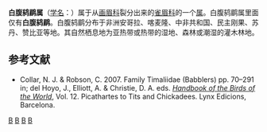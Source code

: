 {{Speciesbox
| taxon = Ptyrticus turdinus
| binomial_authority = [[Hartlaub|Hartlaub]], 1883
| status = LC
| status_system = IUCN3.1
| status_ref = <ref>{{IUCN|id=106007866 |title=''Ptyrticus turdinus'' |assessors=[[BirdLife_International|BirdLife International]] |version=2012.1 |year=2012 |accessdate=16 July 2012}}</ref>
| parent_authority = [[Hartlaub|Hartlaub]], 1883
}}

'''白腹鸫鹛属'''（[[学名|学名]]：{{lang|la|''Ptyrticus turdinus''}}）属于从[[画眉科|画眉科]]裂分出来的[[雀眉科|雀眉科]]的一个[[属|属]]。白腹鸫鹛属里面仅有'''白腹鸫鹛'''。白腹鸫鹛分布于非洲安哥拉、喀麦隆、中非共和国、民主刚果、苏丹、赞比亚等地。其自然栖息地为亚热带或热带的湿地、森林或潮湿的灌木林地。

==参考文献==
{{Reflist}}
{{refbegin}}
* Collar, N. J. & Robson, C. 2007. Family Timaliidae (Babblers) pp. 70–291 in; del Hoyo, J., Elliott, A. & Christie, D. A. eds. ''[[Handbook_of_the_Birds_of_the_World|Handbook of the Birds of the World]]'', Vol. 12. Picathartes to Tits and Chickadees. Lynx Edicions, Barcelona.
{{refend}}

{{Taxonbar}}
[[Category:雀眉科|B]]
[[Category:非洲鸟类|B]]
[[Category:1883年描述的鸟类|B]]
[[Category:喀麦隆鸟类|B]]
